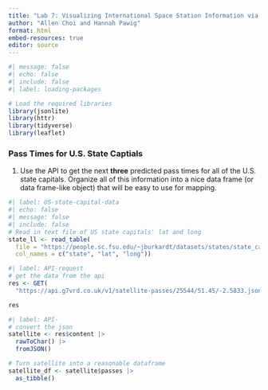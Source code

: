 ```yaml
---
title: "Lab 7: Visualizing International Space Station Information via APIs"
author: "Allen Choi and Hannah Pawig"
format: html
embed-resources: true
editor: source
---
```



```r
#| message: false
#| echo: false
#| include: false
#| label: loading-packages

# Load the required libraries
library(jsonlite)
library(httr)
library(tidyverse)
library(leaflet)
```



### Pass Times for U.S. State Captials

1. Use the API to get the next **three** predicted pass times for all of the 
U.S. state capitals. Organize all of this information into a nice data frame (or
data frame-like object) that will be easy to use for mapping.


```r
#| label: US-state-capital-data
#| echo: false
#| message: false
#| include: false
# Read in text file of US state capitals' lat and long
state_ll <- read_table(
  file = "https://people.sc.fsu.edu/~jburkardt/datasets/states/state_capitals_ll.txt",
  col_names = c("state", "lat", "long"))
```

```r
#| label: API-request
# get the data from the api
res <- GET(
  "https://api.g7vrd.co.uk/v1/satellite-passes/25544/51.45/-2.5833.json?minelevation=70&hours=12")

res
```


```r
#| label: API-
# convert the json
satellite <- res$content |> 
  rawToChar() |> 
  fromJSON()
```



```r
# Turn satellite into a reasonable dataframe
satellite_df <- satellite$passes |> 
  as_tibble()
```

